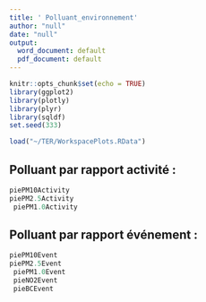 ```yaml
---
title: ' Polluant_environnement'
author: "null"
date: "null"
output:
  word_document: default
  pdf_document: default
---
```


```r
knitr::opts_chunk$set(echo = TRUE)
library(ggplot2)
library(plotly)
library(plyr)
library(sqldf)
set.seed(333)

load("~/TER/WorkspacePlots.RData")
```

## Polluant par rapport activité :

```r

piePM10Activity
piePM2.5Activity
 piePM1.0Activity

```

## Polluant par rapport événement :

```r

piePM10Event
piePM2.5Event
 piePM1.0Event
 pieNO2Event
 pieBCEvent

```